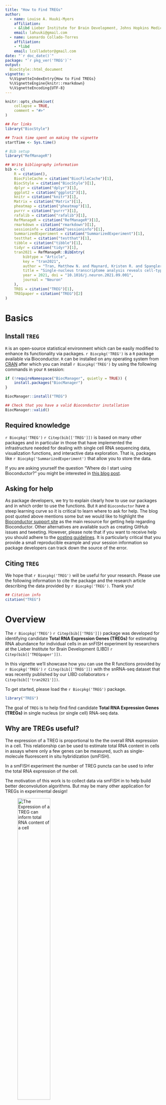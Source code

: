 ```yaml
---
title: "How to Find TREGs"
author: 
  - name: Louise A. Huuki-Myers
    affiliation:
    - &libd Lieber Institute for Brain Development, Johns Hopkins Medical Campus
    email: lahuuki@gmail.com
  - name: Leonardo Collado-Torres
    affiliation:
    - *libd
    email: lcolladotor@gmail.com
date: "`r doc_date()`"
package: "`r pkg_ver('TREG')`"
output: 
  BiocStyle::html_document
vignette: >
  %\VignetteIndexEntry{How to Find TREGs}
  %\VignetteEngine{knitr::rmarkdown}
  %\VignetteEncoding{UTF-8}
---
```


```r
knitr::opts_chunk$set(
    collapse = TRUE,
    comment = "#>"
)
```

```r
## For links
library("BiocStyle")

## Track time spent on making the vignette
startTime <- Sys.time()

# Bib setup
library("RefManageR")

## Write bibliography information
bib <- c(
    R = citation(),
    BiocFileCache = citation("BiocFileCache")[1],
    BiocStyle = citation("BiocStyle")[1],
    dplyr = citation("dplyr")[1],
    ggplot2 = citation("ggplot2")[1],
    knitr = citation("knitr")[1],
    Matrix = citation("Matrix")[1],
    pheatmap = citation("pheatmap")[1],
    purrr = citation("purrr")[1],
    rafalib = citation("rafalib")[1],
    RefManageR = citation("RefManageR")[1],
    rmarkdown = citation("rmarkdown")[1],
    sessioninfo = citation("sessioninfo")[1],
    SummarizedExperiment = citation("SummarizedExperiment")[1],
    testthat = citation("testthat")[1],
    tibble = citation("tibble")[1],
    tidyr = citation("tidyr")[1],
    tran2021 = RefManageR::BibEntry(
        bibtype = "Article",
        key = "tran2021",
        author = "Tran, Matthew N. and Maynard, Kristen R. and Spangler, Abby and Huuki, Louise A. and Montgomery, Kelsey D. and Sadashivaiah, Vijay and Tippani, Madhavi and Barry, Brianna K. and Hancock, Dana B. and Hicks, Stephanie C. and Kleinman, Joel E. and Hyde, Thomas M. and Collado-Torres, Leonardo and Jaffe, Andrew E. and Martinowich, Keri",
        title = "Single-nucleus transcriptome analysis reveals cell-type-specific molecular signatures across reward circuitry in the human brain",
        year = 2021, doi = "10.1016/j.neuron.2021.09.001",
        journal = "Neuron"
    ),
    TREG = citation("TREG")[1],
    TREGpaper = citation("TREG")[2]
)
```

# Basics

## Install `TREG`

`R` is an open-source statistical environment which can be easily modified to enhance its functionality via packages. `r Biocpkg('TREG')` is a `R` package available via Bioconductor. `R` can be installed on any operating system from [CRAN](https://cran.r-project.org/) after which you can install `r Biocpkg('TREG')` by using the following commands in your `R` session:

```r
if (!requireNamespace("BiocManager", quietly = TRUE)) {
    install.packages("BiocManager")
}

BiocManager::install("TREG")

## Check that you have a valid Bioconductor installation
BiocManager::valid()
```

## Required knowledge

`r Biocpkg('TREG')` `r Citep(bib[['TREG']])` is based on many other packages and in particular in those that have implemented the infrastructure needed for dealing with single cell RNA sequencing data, visualization functions, and interactive data exploration. That is, packages like `r Biocpkg('SummarizedExperiment')` that allow you to store the data.

If you are asking yourself the question "Where do I start using Bioconductor?" you might be interested in [this blog post](http://lcolladotor.github.io/2014/10/16/startbioc/#.VkOKbq6rRuU).

## Asking for help

As package developers, we try to explain clearly how to use our packages and in which order to use the functions. But `R` and `Bioconductor` have a steep learning curve so it is critical to learn where to ask for help. The blog post quoted above mentions some but we would like to highlight the [Bioconductor support site](https://support.bioconductor.org/) as the main resource for getting help regarding Bioconductor. Other alternatives are available such as creating GitHub issues and tweeting. However, please note that if you want to receive help you should adhere to the [posting guidelines](http://www.bioconductor.org/help/support/posting-guide/). It is particularly critical that you provide a small reproducible example and your session information so package developers can track down the source of the error.

## Citing `TREG`

We hope that `r Biocpkg('TREG')` will be useful for your research. Please use the following information to cite the package and the research article describing the data provided by `r Biocpkg('TREG')`. Thank you!

```r
## Citation info
citation("TREG")
```

# Overview

The `r Biocpkg('TREG')` `r Citep(bib[['TREG']])` package was developed for identifying candidate **Total RNA Expression Genes (TREGs)** for estimating RNA abundance for individual cells in an snFISH experiment by researchers at the Lieber Institute for Brain Development (LIBD) `r Citep(bib[['TREGpaper']])`. 

In this vignette we'll showcase how you can use the R functions provided by `r Biocpkg('TREG')` `r Citep(bib[['TREG']])` with the snRNA-seq dataset that was recently published by our LIBD collaborators `r Citep(bib[['tran2021']])`.

To get started, please load the `r Biocpkg('TREG')` package.

```r
library("TREG")
```

The goal of `TREG` is to help find find candidate **Total RNA Expression Genes (TREGs)**
in single nucleus (or single cell) RNA-seq data.

## Why are TREGs useful?
The expression of a TREG is proportional to the the overall RNA expression in a
cell. This relationship can be used to estimate total RNA content in cells in 
assays where only a few genes can be measured, such as single-molecule 
fluorescent in situ hybridization (smFISH). 

In a smFISH experiment the number of TREG puncta can be used to infer the total
RNA expression of the cell.

The motivation of this work is to collect data via smFISH in to help build better 
deconvolution algorithms. But may be many other application for TREGs in 
experimental design!

<p align="center">
![The Expression of a TREG can inform total RNA content of a cell](http://research.libd.org/TREG/reference/figures/TREG_cartoon.png){width=50%}
</p>

## What makes a gene a good TREG?  
1. The gene must have **non-zero expression in most cells** across different tissue 
and cell types.

2. A TREG should also be expressed at a constant level in respect to other genes
across different cell types or have **high rank invariance**. 

3. Be **measurable as a continuous metric** in the experimental assay, for example
have a dynamic range of puncta when observed in RNAscope. This will need to be
considered for the candidate TREGs, and may need to be validated experimentally. 

<p align="center">
![Distribution of ranks of a gene of High and Low Invariance](http://research.libd.org/TREG/reference/figures/fig1_rank_violin_demo.png){width=30%}
</p>

## How to find candidate TREGs with `TREG`

<p align="center">
![Overview of the Rank Invariance Process](http://research.libd.org/TREG/reference/figures/RI_flow.png){width=100%}
</p>

1. **Filter for low Proportion Zero genes snRNA-seq dataset:** This is 
facilitated with the functions `get_prop_zero()` and `filter_prop_zero()` (Equation \@ref(eq:propZero)).
snRNA-seq data is notoriously sparse, these functions enrich for genes with more
universal expression.

2. **Evaluate genes for Rank Invariance** The nuclei are grouped only by cell 
type. Within each cell type, the mean expression for each gene is ranked, the 
result is a vector (length is the number of genes). Then the expression of each 
gene is ranked for each nucleus, the result is a matrix (the number of nuclei x 
number of genes). Then the absolute difference between the rank of each nucleus 
and the mean expression is found, from here the mean of the differences for each
gene is calculated, then ranked. These steps are repeated for each group, the 
result is a matrix of ranks, (number of cell types x number of genes). From here
the sum of the ranks for each gene are reversed ranked, so there is one final 
value for each gene, the “rank invariance”  The genes with the highest 
rank-invariance are considered good candidates as TREGs.  **This process is
implemented by: `rank_invariance_express()`.**

# Example TREG Application

In this example we will apply our data driven process for TREG discovery to a
snRNA-seq dataset. This process has three main steps:  
1. Data prep   
2. Gene filtering: dropping genes with low expression and high Proportion Zero (Equation \@ref(eq:propZero))  
3. Rank Invariance Calculation  

```r
library("SingleCellExperiment")
library("pheatmap")
library("dplyr")
library("ggplot2")
library("tidyr")
library("tibble")
```

Here we download a public single nucleus RNA-seq (snRNA-seq) data from `r Citep(bib[['tran2021']])`
that we'll use as our example. This data can be accessed on [github](https://github.com/LieberInstitute/10xPilot_snRNAseq-human#processed-data).
This data is from postmortem human brain in the dorsolateral prefrontal 
cortex (DLPFC) region, and contains gene expression data for 11k nuclei.

We will use `BiocFileCache()` to cache this data. It is stored as a `SingleCellExperiment` 
object named `sce.dlpfc.tran`, and takes 1.01 GB of RAM memory to load.  

```r
# Download and save a local cache of the data available at:
# https://github.com/LieberInstitute/10xPilot_snRNAseq-human#processed-data
bfc <- BiocFileCache::BiocFileCache()
url <- paste0(
    "https://libd-snrnaseq-pilot.s3.us-east-2.amazonaws.com/",
    "SCE_DLPFC-n3_tran-etal.rda"
)
local_data <- BiocFileCache::bfcrpath(url, x = bfc)

load(local_data, verbose = TRUE)
```

```r
## Using 1.01 GB
# lobstr::obj_size(sce.dlpfc.tran) / 1024^3
```

## Prep Data
Human brain tissue consists of many types of cells, for the porpose of this demo,
we will focus on the six major cell types listed in \@ref(tab:acronyms). 

```r

ct_names <- tibble(
    "Cell Type" = c(
        "Astrocyte",
        "Excitatory Neurons",
        "Microglia",
        "Oligodendrocytes",
        "Oligodendrocyte Progenitor Cells",
        "Inhibitory Neurons"
    ),
    "Acronym" = c("Astro", 
                  "Excit", 
                  "Micro", 
                  "Oligo", 
                  "OPC", 
                  "Inhib")
)

knitr::kable(ct_names, caption = "Table 1: Cell type names and corresponding acromyms used in this dataset", label = "acronyms")
```

### Filter and Refine to Cell Types of Interest  
First we will combine all of the Excit, Inhib subtypes, as it is a finer 
resolution than we want to examine, and combine rare subtypes in to one group.
If there are too few cells in a group there may not be enough data to 
get good results. This new cell type classification is stored in `cellType.broad`. 

```r
## Explore the dimensions and cell type annotations
dim(sce.dlpfc.tran)
table(sce.dlpfc.tran$cellType)

## Use a lower resolution of cell type annotation
sce.dlpfc.tran$cellType.broad <- gsub("_[A-Z]$", "", sce.dlpfc.tran$cellType)
(cell_type_tab <- table(sce.dlpfc.tran$cellType.broad))
```

Next,we will drop any groups with < 50 cells after merging subtypes. 
This excludes any very rare cell types. Now we are working with the six broad cell 
type we are interested in.  
```r
## Find cell types with < 50 cells
(ct_drop <- names(cell_type_tab)[cell_type_tab < 50])

## Filter columns of sce object
sce.dlpfc.tran <- sce.dlpfc.tran[, !sce.dlpfc.tran$cellType.broad %in% ct_drop]

## Check new cell type bread down and dimension
table(sce.dlpfc.tran$cellType.broad)

dim(sce.dlpfc.tran)
```


## Filter Genes

Single Nucleus data is often very sparse (lots of zeros in the count data), this 
dataset is 88% sparse. We can illustrate this in the heat map of the first 1k 
genes and 500 cells. The heatmap is mostly blue, indicating low values
(Figure \@ref(fig:examineSparsity)).

```r
## this data is 88% sparse
sum(assays(sce.dlpfc.tran)$counts == 0) / (nrow(sce.dlpfc.tran) * ncol(sce.dlpfc.tran))

## lets make a heatmap of the first 1k genes and 500 cells
count_test <- as.matrix(assays(sce.dlpfc.tran)$logcounts[seq_len(1000), seq_len(500)])
pheatmap(count_test,
    cluster_rows = FALSE,
    cluster_cols = FALSE,
    show_rownames = FALSE,
    show_colnames = FALSE
)
```

### Filter to Top 50% Expression

Determine the median expression of genes over all rows, drop all the genes that
are below this limit.

```r
row_means <- rowMeans(assays(sce.dlpfc.tran)$logcounts)
(median_row_means <- median(row_means))

sce.dlpfc.tran <- sce.dlpfc.tran[row_means > median_row_means, ]
dim(sce.dlpfc.tran)
```

After this filter lets check sparsity and make a heatmap of the first 1k genes
and 500 cells. We are seeing more non-blue (Figure \@ref(fig:top50FilterHeatmap))!

```r
## this data down to 77% sparse
sum(assays(sce.dlpfc.tran)$counts == 0) / (nrow(sce.dlpfc.tran) * ncol(sce.dlpfc.tran))

## replot heatmap
count_test <- as.matrix(assays(sce.dlpfc.tran)$logcounts[seq_len(1000), seq_len(500)])
pheatmap::pheatmap(count_test,
    cluster_rows = FALSE,
    cluster_cols = FALSE,
    show_rownames = FALSE,
    show_colnames = FALSE
)
```

### Calculate Proportion Zero and Pick Cutoff

For each group (let's use `cellType.broad`) get the Proportion Zero for each gene, where Proportion Zero is defined in Equation \@ref(eq:propZero) where $c_{i,j,k,z}$ is the number of snRNA-seq counts for cell/nucleus $z$ for gene $i$, cell type $j$, brain region $k$, and $n_{j, k}$ is the number of cells/nuclei for cell type $j$ and brain region $k$.

\begin{equation}
    PZ_{i,j,k} = \sum_{z=1}^{n_{j,k}} I(c_{i,j,k} > 0) / n_{j,k}
  (\#eq:propZero)
\end{equation}

```r
# get prop zero for each gene for each cell type
prop_zeros <- get_prop_zero(sce.dlpfc.tran, group_col = "cellType.broad")
head(prop_zeros)
```

To determine a good cutoff for filtering lets examine the distribution of these
Proportion Zeros by group (Figure \@ref(fig:propZeroDistribution)).

```r
# Pivot data longer for plotting
prop_zero_long <- prop_zeros %>%
    rownames_to_column("Gene") %>%
    pivot_longer(!Gene, names_to = "Group", values_to = "prop_zero")

# Plot histograms
(prop_zero_histogram <- ggplot(
    data = prop_zero_long,
    aes(x = prop_zero, fill = Group)
) +
    geom_histogram(binwidth = 0.05) +
    facet_wrap(~Group))
```

Looks like around 0.9 the densities peak, we'll set that as the cutoff (Figure \@ref(fig:pickCutoff)).

```r
## Specify a cutoff, here we use 0.9
propZero_limit <- 0.9

## Add a vertical red dashed line where the cutoff is located
prop_zero_histogram +
    geom_vline(xintercept = propZero_limit, color = "red", linetype = "dashed")
```

### Filter by the Max Proportion Zero

Use the cutoff to filter the remaining genes. Only 4k or ~11% of genes pass with 
this cutoff. Filter the SCE object to this set of genes.

```r
## get a list of filtered genes
filtered_genes <- filter_prop_zero(prop_zeros, cutoff = propZero_limit)

## How many genes pass the filter?
length(filtered_genes)

## What % of genes is this
length(filtered_genes) / nrow(sce.dlpfc.tran)

## Filter the sce object
sce.dlpfc.tran <- sce.dlpfc.tran[filtered_genes, ]
```

One last check of the sparsity and heatmap (Figure \@ref(fig:propZeroFilterHeatmap)).

```r
## this data down to 50% sparse
sum(assays(sce.dlpfc.tran)$counts == 0) / (nrow(sce.dlpfc.tran) * ncol(sce.dlpfc.tran))

## re-plot heatmap
count_test <- as.matrix(assays(sce.dlpfc.tran)$logcounts[seq_len(1000), seq_len(500)])
pheatmap::pheatmap(count_test,
    cluster_rows = FALSE,
    cluster_cols = FALSE,
    show_rownames = FALSE,
    show_colnames = FALSE
)
```

## Run Rank Invariance

To get the Rank Invariance (RI), the rank of the genes across the cells in a group,
and between groups is considered. One way to calculate RI is to find the group 
rank values, and cell rank values separately, then combine them as shown below.
The genes with the top RI values are the best candidate TREGs.

```r
## Get the rank of the gene in each group
group_rank <- rank_group(sce.dlpfc.tran, group_col = "cellType.broad")

## Get the rank of the gene for each cell
cell_rank <- rank_cells(sce.dlpfc.tran, group_col = "cellType.broad")

## Use both rankings to calculate rank_invariance()
rank_invar <- rank_invariance(group_rank, cell_rank)

## The top 5 Canidate TREGs:
head(sort(rank_invar, decreasing = TRUE))
```

The `rank_invariance_express()` function combines these three steps into one
function, and achieves the same results. 

```r
## rank_invariance_express() runs the previous functions for you
rank_invar2 <- rank_invariance_express(
    sce.dlpfc.tran,
    group_col = "cellType.broad"
)
##Again the top 5 Canidate TREGs:
head(sort(rank_invar2, decreasing = TRUE))

## Check computationally that the results are identical
stopifnot(identical(rank_invar, rank_invar2))
```

# Conclusion

TODO: mention how we validated some TREGs in the paper `r Citep(bib[['TREGpaper']])`, how you might want to consider generating this data in your experiments, and how TREGs might be useful for future deconvolution algorithms.


# Reproducibility

The `r Biocpkg('TREG')` package `r Citep(bib[['TREG']])` was made possible thanks to:

* R `r Citep(bib[['R']])`
* `r Biocpkg('BiocFileCache')` `r Citep(bib[['BiocFileCache']])`
* `r Biocpkg('BiocStyle')` `r Citep(bib[['BiocStyle']])`
* `r CRANpkg('dplyr')` `r Citep(bib[['dplyr']])`
* `r CRANpkg('ggplot2')` `r Citep(bib[['ggplot2']])`
* `r CRANpkg('knitr')` `r Citep(bib[['knitr']])`
* `r CRANpkg('Matrix')` `r Citep(bib[['Matrix']])`
* `r CRANpkg('pheatmap')` `r Citep(bib[['pheatmap']])`
* `r CRANpkg('purrr')` `r Citep(bib[['purrr']])`
* `r CRANpkg('rafalib')` `r Citep(bib[['rafalib']])`
* `r CRANpkg("RefManageR")` `r Citep(bib[["RefManageR"]])`
* `r CRANpkg('rmarkdown')` `r Citep(bib[['rmarkdown']])`
* `r CRANpkg('sessioninfo')` `r Citep(bib[['sessioninfo']])`
* `r Biocpkg('SummarizedExperiment')` `r Citep(bib[['SummarizedExperiment']])`
* `r CRANpkg('testthat')` `r Citep(bib[['testthat']])`
* `r CRANpkg('tibble')` `r Citep(bib[['tibble']])`
* `r CRANpkg('tidyr')` `r Citep(bib[['tidyr']])`


Code for creating the vignette

```r
## Create the vignette
library("rmarkdown")
system.time(render("TREG.Rmd"))

## Extract the R code
library("knitr")
knit("TREG.Rmd", tangle = TRUE)
```


Date the vignette was generated.

```r
## Date the vignette was generated
Sys.time()
```

Wallclock time spent generating the vignette.

```r
## Processing time in seconds
totalTime <- diff(c(startTime, Sys.time()))
round(totalTime, digits = 3)
```

`R` session information.

```r
## Session info
library("sessioninfo")
options(width = 120)
session_info()
```

# Bibliography

This vignette was generated using `r Biocpkg('BiocStyle')` `r Citep(bib[['BiocStyle']])`, `r CRANpkg('knitr')` `r Citep(bib[['knitr']])` and `r CRANpkg('rmarkdown')` `r Citep(bib[['rmarkdown']])` running behind the scenes.

Citations made with `r CRANpkg('RefManageR')` `r Citep(bib[['RefManageR']])`.

```r
## Print bibliography
PrintBibliography(bib, .opts = list(hyperlink = "to.doc", style = "html"))
```

